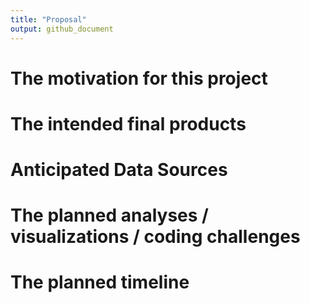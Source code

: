 ```yaml
---
title: "Proposal"
output: github_document
---
```


# The motivation for this project


# The intended final products


# Anticipated Data Sources


# The planned analyses / visualizations / coding challenges


# The planned timeline
